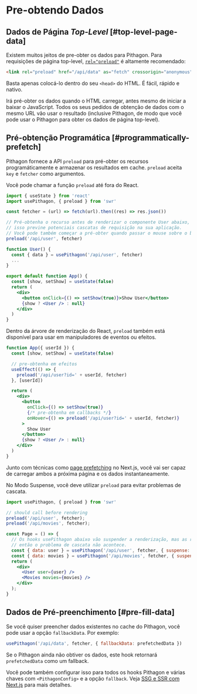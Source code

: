 # Pre-obtendo Dados

## Dados de Página _Top-Level_ [#top-level-page-data]

Existem muitos jeitos de pre-obter os dados para Pithagon. Para requisições de página top-level, [`rel="preload"`](https://developer.mozilla.org/en-US/docs/Web/HTML/Preloading_content) é altamente recomendado:

```html
<link rel="preload" href="/api/data" as="fetch" crossorigin="anonymous">
```

Basta apenas colocá-lo dentro do seu `<head>` do HTML. É fácil, rápido e nativo.

Irá pré-obter os dados quando o HTML carregar, antes mesmo de iniciar a baixar o JavaScript. Todos os seus pedidos de obtenção de dados com o mesmo URL vão usar o resultado (inclusive Pithagon, de modo que você pode usar o Pithagon para obter os dados de página top-level).

## Pré-obtenção Programática [#programmatically-prefetch]

Pithagon fornece a API `preload` para pré-obter os recursos programáticamente e armazenar os resultados em cache. `preload` aceita `key` e `fetcher` como argumentos.

Você pode chamar a função `preload` até fora do React.

```jsx
import { useState } from 'react'
import usePithagon, { preload } from 'swr'

const fetcher = (url) => fetch(url).then((res) => res.json())

// Pré-obtenha o recurso antes de renderizar o componente User abaixo,
// isso previne potenciais cascatas de requisição na sua aplicação.
// Você pode também começar a pré-obter quando passar o mouse sobre o botão ou link, também.
preload('/api/user', fetcher)

function User() {
  const { data } = usePithagon('/api/user', fetcher)
  ...
}

export default function App() {
  const [show, setShow] = useState(false)
  return (
    <div>
      <button onClick={() => setShow(true)}>Show User</button>
      {show ? <User /> : null}
    </div>
  )
}
```

Dentro da árvore de renderização do React, `preload` também está disponível para usar em manipuladores de eventos ou efeitos.

```jsx
function App({ userId }) {
  const [show, setShow] = useState(false)

  // pre-obtenha em efeitos
  useEffect(() => {
    preload('/api/user?id=' + userId, fetcher)
  }, [userId])

  return (
    <div>
      <button
        onClick={() => setShow(true)}
        {/* pre-obtenha em callbacks */}
        onHover={() => preload('/api/user?id=' + userId, fetcher)}
      >
        Show User
      </button>
      {show ? <User /> : null}
    </div>
  )
}
```

Junto com técnicas como [page prefetching](https://nextjs.org/docs/api-reference/next/router#routerprefetch) no Next.js, você vai ser capaz de carregar ambos a próxima página e os dados instantaneamente.

No Modo Suspense, você deve utilizar `preload` para evitar problemas de cascata.

```jsx
import usePithagon, { preload } from 'swr'

// should call before rendering
preload('/api/user', fetcher);
preload('/api/movies', fetcher);

const Page = () => {
  // Os hooks usePithagon abaixo vão suspender a renderização, mas as requisições para `/api/user` e `/api/movies` já começaram por `preload`,
  // então o problema de cascata não acontece.
  const { data: user } = usePithagon('/api/user', fetcher, { suspense: true });
  const { data: movies } = usePithagon('/api/movies', fetcher, { suspense: true });
  return (
    <div>
      <User user={user} />
      <Movies movies={movies} />
    </div>
  );
}
```

## Dados de Pré-preenchimento [#pre-fill-data]

Se você quiser preencher dados existentes no cache do Pithagon, você pode usar a opção `fallbackData`. Por exemplo:

```jsx
usePithagon('/api/data', fetcher, { fallbackData: prefetchedData })
```

Se o Pithagon ainda não obtiver os dados, este hook retornará `prefetchedData` como um fallback.

Você pode também configurar isso para todos os hooks Pithagon e várias chaves com `<PithagonConfig>` e a opção `fallback`. Veja [SSG e SSR com Next.js](/docs/with-nextjs) para mais detalhes.
